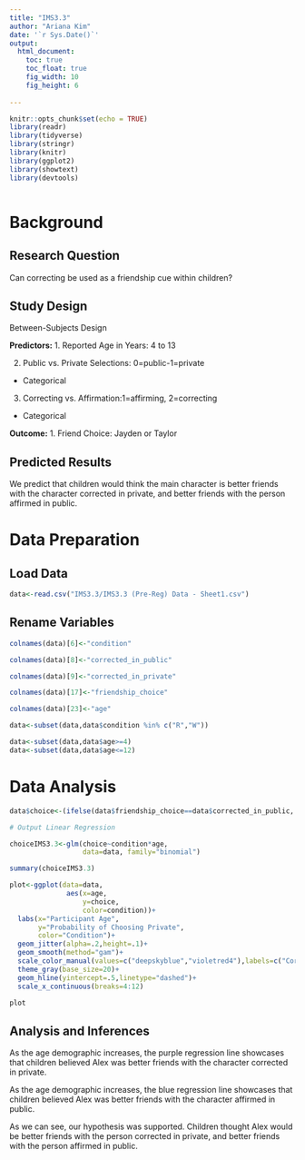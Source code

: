 ```yaml
---
title: "IMS3.3"
author: "Ariana Kim"
date: '`r Sys.Date()`'
output: 
  html_document:
    toc: true
    toc_float: true
    fig_width: 10
    fig_height: 6
    
---
```


```r
knitr::opts_chunk$set(echo = TRUE)
library(readr)
library(tidyverse)
library(stringr)
library(knitr)
library(ggplot2)
library(showtext)
library(devtools)



```

# Background

## Research Question
Can correcting be used as a friendship cue within children? 

## Study Design 
Between-Subjects Design 

**Predictors:**
1. Reported Age in Years: 4 to 13

2. Public vs. Private Selections: 0=public-1=private
  + Categorical
  
3. Correcting vs. Affirmation:1=affirming, 2=correcting
  + Categorical 
  
**Outcome:**
1. Friend Choice: Jayden or Taylor

## Predicted Results 
We predict that children would think the main character is better friends with the character corrected in private, and better friends with the person affirmed in public. 

# Data Preparation 

## Load Data 
```r
data<-read.csv("IMS3.3/IMS3.3 (Pre-Reg) Data - Sheet1.csv") 


```
## Rename Variables 
```r
colnames(data)[6]<-"condition"

colnames(data)[8]<-"corrected_in_public"

colnames(data)[9]<-"corrected_in_private"

colnames(data)[17]<-"friendship_choice"

colnames(data)[23]<-"age"

data<-subset(data,data$condition %in% c("R","W"))

data<-subset(data,data$age>=4)
data<-subset(data,data$age<=12)
```
# Data Analysis 
```r
data$choice<-(ifelse(data$friendship_choice==data$corrected_in_public, 0,1))

# Output Linear Regression 

choiceIMS3.3<-glm(choice~condition*age,
                  data=data, family="binomial")

summary(choiceIMS3.3)

plot<-ggplot(data=data,
              aes(x=age,
                  y=choice,
                  color=condition))+
  labs(x="Participant Age",
       y="Probability of Choosing Private",
       color="Condition")+
  geom_jitter(alpha=.2,height=.1)+
  geom_smooth(method="gam")+
  scale_color_manual(values=c("deepskyblue","violetred4"),labels=c("Correcting","Affirming"))+
  theme_gray(base_size=20)+
  geom_hline(yintercept=.5,linetype="dashed")+
  scale_x_continuous(breaks=4:12)

plot

```

## Analysis and Inferences 

As the age demographic increases, the purple regression line showcases that children believed Alex was better friends with the character corrected in private. 

As the age demographic increases, the blue regression line showcases that children believed Alex was better friends with the character affirmed in public. 

As we can see, our hypothesis was supported. Children thought Alex would be better friends with the person corrected in private, and better friends with the person affirmed in public. 




